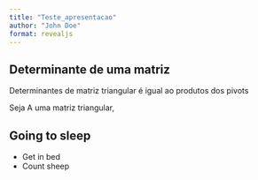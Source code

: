 ```yaml
---
title: "Teste_apresentacao"
author: "John Doe"
format: revealjs
---
```

## Determinante de uma matriz

Determinantes de matriz triangular é igual ao produtos dos pivots

Seja A uma matriz triangular,

\begin{gather*}
A =  \begin{bmatrix}
   d_1 &   * &   * \\
       & d_2 &   * \\
       &     & d_3 \\
   \end{bmatrix}
\end{gather*}

## Going to sleep

- Get in bed
- Count sheep